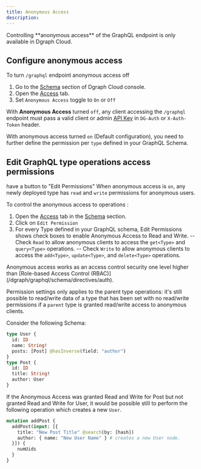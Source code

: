 ```yaml
---
title: Anonymous Access
description:
---
```



<DgraphWIP />

<Note>
  Controlling **anonymous access** of the GraphQL endpoint is only available in
  Dgraph Cloud.
</Note>

## Configure anonymous access

To turn `/graphql` endpoint anonymous access off

1. Go to the [Schema](https://cloud.dgraph.io/_/schema) section of Dgraph Cloud
   console.
2. Open the [Access](https://cloud.dgraph.io/_/schema?tab=anon-access) tab.
3. Set `Anonymous Access` toggle to `On` or `Off`

With **Anonymous Access** turned `off`, any client accessing the `/graphql`
endpoint must pass a valid client or admin
[API Key](/dgraph/cloud/authentication) in `DG-Auth` or `X-Auth-Token` header.

With anonymous access turned `on` (Default configuration), you need to further
define the permission per `type` defined in your GraphQL Schema.

## Edit GraphQL type operations access permissions

have a button to "Edit Permissions" When anonymous access is `on`, any newly
deployed type has `read` and `write` permissions for anonymous users.

To control the anonymous access to operations :

1. Open the [Access](https://cloud.dgraph.io/_/schema?tab=anon-access) tab in
   the [Schema](https://cloud.dgraph.io/_/schema) section.
2. Click on `Edit Permission`
3. For every Type defined in your GraphQL schema, Edit Permissions shows check
   boxes to enable Anonymous Access to Read and Write. -- Check `Read` to allow
   anonymous clients to access the `get<Type>` and `query<Type>` operations. --
   Check `Write` to allow anonymous clients to access the `add<Type>`,
   `update<Type>`, and `delete<Type>` operations.

<Note>
  Anonymous access works as an access control security one level higher than
  [Role-based Access Control (RBAC)](/dgraph/graphql/schema/directives/auth).
</Note>

Permission settings only applies to the parent type operations: it's still
possible to read/write data of a type that has been set with no read/write
permissions if a `parent` type is granted read/write access to anonymous
clients.

Consider the following Schema:

```graphql
type User {
  id: ID
  name: String!
  posts: [Post] @hasInverse(field: "author")
}
type Post {
  id: ID
  title: String!
  author: User
}
```

If the Anonymous Access was granted Read and Write for Post but not granted Read
and Write for User, it would be possible still to perform the following
operation which creates a new `User`.

```graphql
mutation addPost {
  addPost(input: [{
    title: "New Post Title" @search(by: [hash])
    author: { name: "New User Name" } # creates a new User node.
  }]) {
    numUids
  }
}
```
